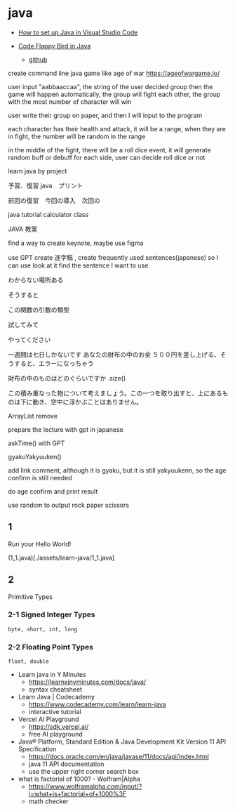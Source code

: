 # java

- [How to set up Java in Visual Studio Code](https://youtu.be/BB0gZFpukJU)

- [Code Flappy Bird in Java](https://youtu.be/Xw2MEG-FBsE) 
  - [github](https://github.com/ImKennyYip/flappy-bird-java?tab=readme-ov-file)



create command line java game like age of war https://ageofwargame.io/

user input "aabbaaccaa", the string of the user decided group
then the game will happen automatically, the group will fight each other, the group with the most number of character will win

user write their group on paper, and then I will input to the program

each character has their health and attack, it will be a range, when they are in fight, the number will be random in the range

in the middle of the fight, there will be a roll dice event, it will generate random buff or debuff for each side, user can decide roll dice or not


learn java by project

予習、復習 java　プリント

前回の復習　今回の導入　次回の

java tutorial calculator class

JAVA 教案

find a way to create keynote, maybe use figma

use GPT create 逐字稿 , create frequently used sentences(japanese) so I can use look at it find the sentence I want to use

わからない場所ある

そうすると

この関数の引数の類型

試してみて

やってください

一週間は七日しかないです
あなたの財布の中のお金
５００円を差し上げる、そうすると、エラーになっちゃう

財布の中のものはどのぐらいですか
.size()

この積み重なった物について考えましょう。この一つを取り出すと、上にあるものは下に動き、空中に浮かぶことはありません。

ArrayList remove 




prepare the lecture with gpt in japanese

askTime() with GPT

gyakuYakyuuken()

add link comment, although it is gyaku, but it is still yakyuukenn, so the age confirm is still needed

do age confirm and print result

use random to output rock paper scissors







## 1

Run your Hello World!

(1_1.java)[./assets/learn-java/1_1.java]

## 2

Primitive Types

### 2-1 Signed Integer Types

`byte, short, int, long`

<RichImage className="my-2" src='/images/2024-05-14-17-56-54.png' />

### 2-2 Floating Point Types

`float, double`

<RichImage className="my-2" src='/images/2024-05-14-18-01-16.png' />


- Learn java in Y Minutes
    - https://learnxinyminutes.com/docs/java/
    - syntax cheatsheet
- Learn Java | Codecademy
    - https://www.codecademy.com/learn/learn-java
    - interactive tutorial
- Vercel AI Playground
    - https://sdk.vercel.ai/
    - free AI playground
- Java® Platform, Standard Edition & Java Development Kit Version 11 API Specification
    - https://docs.oracle.com/en/java/javase/11/docs/api/index.html
    - java 11 API documentation
    - use the upper right corner search box
- what is factorial of 1000? - Wolfram|Alpha
    - https://www.wolframalpha.com/input/?i=what+is+factorial+of+1000%3F
    - math checker